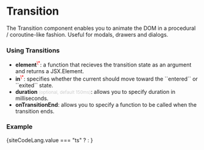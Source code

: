 
# Transition

The Transition component enables you to animate the DOM in a procedural
/ coroutine-like fashion. Useful for modals, drawers and dialogs.

### Using Transitions
<ul>
  <li><b>element</b><sup style="color:red">\*</sup>: a function that recieves the transition state as an argument and returns a JSX.Element. </li>
  <li><b>in</b><sup style="color:red">\*</sup>: specifies whether the current <CodePreview data={TransitionStateTypePreview} /> should move toward the ``entered`` or ``exited`` state.</li>
  <li><b>duration</b> <small style="color:#ccc">(optional, default 150ms)</small>: allows you to specify duration in milliseconds.</li>
  <li><b>onTransitionEnd</b>: allows you to specify a function to be called when the transition ends.</li>
</ul>

### Example

{siteCodeLang.value === "ts" ? <ExampleCodeTS /> : <ExampleCode />}